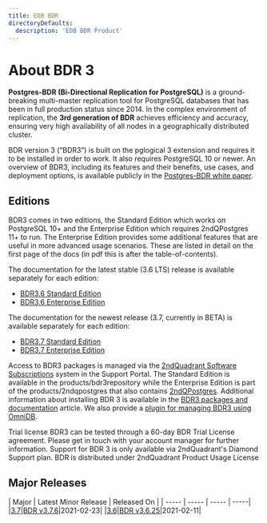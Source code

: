 ```yaml
---
title: EDB BDR
directoryDefaults:
  description: 'EDB BDR Product'
---
```


# About BDR 3
**Postgres-BDR (Bi-Directional Replication for PostgreSQL)** is a ground-breaking multi-master replication tool for PostgreSQL databases that has been in full production status since 2014. In the complex environment of replication, the **3rd generation of BDR** achieves efficiency and accuracy, ensuring very high availability of all nodes in a geographically distributed cluster.

BDR version 3 (“BDR3”) is built on the pglogical 3 extension and requires it to be installed in order to work. It also requires PostgreSQL 10 or newer.
An overview of BDR3, including its features and their benefits, use cases, and deployment options, is available publicly in the [Postgres-BDR white paper](https://www.2ndquadrant.com/en/resources/postgres-bdr-2ndquadrant/postgres-bdr-download-white-paper-replication-postgresql).
## Editions
BDR3 comes in two editions, the Standard Edition which works on PostgreSQL 10+ and the Enterprise Edition which requires 2ndQPostgres 11+ to run. The Enterprise Edition provides some additional features that are useful in more advanced usage scenarios. These are listed in detail on the first page of the docs (in pdf this is after the table-of-contents).

The documentation for the latest stable (3.6 LTS) release is available separately for each edition:

* [BDR3.6 Standard Edition](https://documentation.2ndquadrant.com/bdr3/release/latest-3.6/)
* [BDR3.6 Enterprise Edition](https://documentation.2ndquadrant.com/bdr3-enterprise/release/latest-3.6/)

The documentation for the newest release (3.7, currently in BETA) is available separately for each edition:

* [BDR3.7 Standard Edition](https://documentation.2ndquadrant.com/bdr3/release/latest/)
* [BDR3.7 Enterprise Edition](https://documentation.2ndquadrant.com/bdr3-enterprise/release/latest/)

Access to BDR3 packages is managed via the [2ndQuadrant Software Subscriptions](https://access.2ndquadrant.com/kb/a/2ndquadrant-rpm-and-apt-repositories/) system in the Support Portal. The Standard Edition is available in the products/bdr3repository while the Enterprise Edition is part of the products/2ndqpostgres that also contains [2ndQPostgres](https://access.2ndquadrant.com/customer_portal/sw/2ndqpostgres/).
Additional information about installing BDR 3 is available in the [BDR3 packages and documentation](https://access.2ndquadrant.com/kb/a/bdr3-packages-and-documentation/) article.
We also provide a [plugin for managing BDR3 using OmniDB](https://omnidb-bdr3-plugin.2ndquadrant.com/downloads/release/).

Trial license
BDR3 can be tested through a 60-day BDR Trial License agreement. Please get in touch with your account manager for further information.
Support for BDR 3 is only available via 2ndQuadrant's Diamond Support plan.
BDR is distributed under 2ndQuadrant Product Usage License
## Major Releases
| Major | Latest Minor Release | Released On |
| ----- | ----- | ----- | -----|
|[3.7](https://access.2ndquadrant.com/customer_portal/sw/bdr3/0307/)|[BDR v3.7.6](https://access.2ndquadrant.com/customer_portal/sw/bdr3/0307/3_7_6/)|2021-02-23|
|[3.6](https://access.2ndquadrant.com/customer_portal/sw/bdr3/0306/)|[BDR v3.6.25](https://access.2ndquadrant.com/customer_portal/sw/bdr3/0306/3_6_25/)|2021-02-11|
 